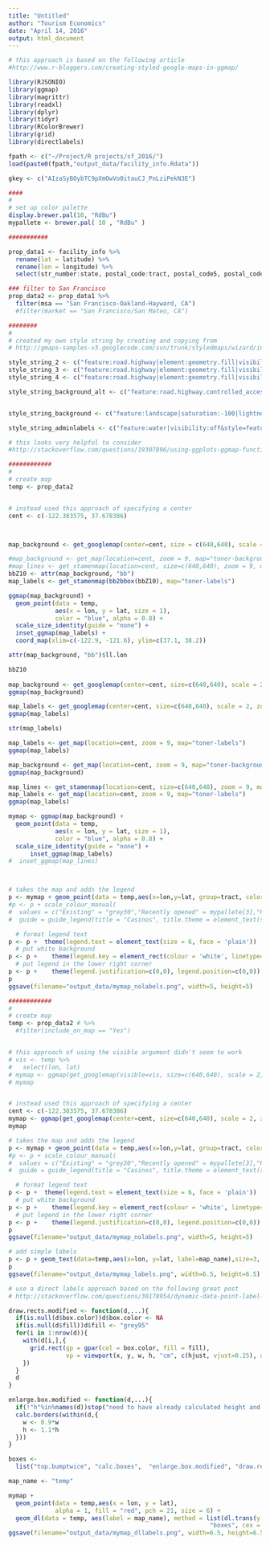 ```yaml
---
title: "Untitled"
author: "Tourism Economics"
date: "April 14, 2016"
output: html_document
---
```


```r


# this approach is based on the following article
#http://www.r-bloggers.com/creating-styled-google-maps-in-ggmap/

library(RJSONIO)
library(ggmap)
library(magrittr)
library(readxl)
library(dplyr)
library(tidyr)
library(RColorBrewer)
library(grid)
library(directlabels)


```

```r

fpath <- c("~/Project/R projects/sf_2016/")
load(paste0(fpath,"output_data/facility_info.Rdata"))

gkey <- c("AIzaSyBOybTC9pXmOwVo0itauCJ_PnLziPekN3E")
```

```r

####
# 
# set up color palette
display.brewer.pal(10, "RdBu")
mypallete <- brewer.pal( 10 , "RdBu" )

```


```r

###########

prop_data1 <- facility_info %>%
  rename(lat = latitude) %>%
  rename(lon = longitude) %>%
  select(str_number:state, postal_code:tract, postal_code5, postal_codep4, rooms:affiliation, county, msa, lat, lon)

### filter to San Francisco
prop_data2 <- prop_data1 %>%
  filter(msa == "San Francisco-Oakland-Hayward, CA")
  #filter(market == "San Francisco/San Mateo, CA")

```


```r
########
#
# created my own style string by creating and copying from
# http://gmaps-samples-v3.googlecode.com/svn/trunk/styledmaps/wizard/index.html

style_string_2 <- c("feature:road.highway|element:geometry.fill|visibility:on|color:0x808080|weight:0.4&style=feature:administrative.province|element:geometry|visibility:on|color:0x808080|weight:2.9&style=feature:landscape.man_made|element:geometry.fill|color:0xf4a583&style=feature:road.highway|element:labels|visibility:off")
style_string_3 <- c("feature:road.highway|element:geometry.fill|visibility:on|color:0x808080|weight:0.1&style=feature:road.highway|element:geometry.stroke|visibility:on|color:0x808080&style=feature:road.highway|element:labels.icon|visibility:off&style=feature:poi.park|visibility:off&style=feature:landscape.man_made|element:geometry.fill|visibility:on|weight:0.1|color:0xa5a5a5|lightness:50")
style_string_4 <- c("feature:road.highway|element:geometry.fill|visibility:on|color:0x808080|weight:0.1&style=feature:road.highway|element:geometry.stroke|visibility:on|color:0x808080&style=feature:road.highway|element:labels.icon|visibility:off&style=feature:poi.park|visibility:off&style=feature:landscape.man_made|element:geometry.fill|visibility:on|weight:0.1|color:0xa5a5a5|lightness:50&style=feature:administrative.province|element:geometry|visibility:on|color:0x808080|weight:2.7")

style_string_background_alt <- c("feature:road.highway.controlled_access|element:geometry.stroke|visibility:on|color:0x808080&style=element:labels|visibility:off&style=feature:road.highway|element:geometry|visibility:on|color:0x808080&style=feature:road.arterial|element:geometry.fill|color:0x808080|visibility:on&style=feature:poi.park|visibility:off&style=feature:landscape.man_made|visibility:on|color:0x808080|lightness:49&style=feature:administrative.province|element:geometry|visibility:on|color:0x808080|weight:2.8")


style_string_background <- c("feature:landscape|saturation:-100|lightness:62|visibility:on&style=feature:poi|saturation:-100|lightness:49|visibility:simplified&style=feature:road.highway|saturation:-100|visibility:simplified&style=feature:road.arterial|saturation:-100|lightness:33|visibility:on&style=feature:road.local|saturation:-100|lightness:43|visibility:on&style=feature:transit|visibility:simplified|saturation:-100&style=feature:administrative.province|lightness:-22|saturation:-100|visibility:off&style=feature:water|element:geometry|lightness:-25|saturation:-94|color:0xA6A6A6&style=element:labels|visibility:off")

style_string_adminlabels <- c("feature:water|visibility:off&style=feature:poi|visibility:off&style=feature:road|visibility:off&style=feature:transit|visibility:off&style=feature:administrative|element:geometry|visibility:off&style=feature:landscape|element:geometry|visibility:off")

```




```r

# this looks very helpful to consider
#http://stackoverflow.com/questions/19307896/using-ggplots-ggmap-function-to-superimpose-two-maps-on-top-of-each-other

############
#
# create map
temp <- prop_data2


# instead used this approach of specifying a center
cent <- c(-122.383575, 37.678386)



map_background <- get_googlemap(center=cent, size = c(640,640), scale = 2, zoom = 9, style=style_string_background, maptype="roadmap")

#map_background <- get_map(location=cent, zoom = 9, map="toner-background")
#map_lines <- get_stamenmap(location=cent, size=c(640,640), zoom = 9, map="toner-lines")
bbZ10 <- attr(map_background, "bb")
map_labels <- get_stamenmap(bb2bbox(bbZ10), map="toner-labels")

ggmap(map_background) +
  geom_point(data = temp,
             aes(x = lon, y = lat, size = 1),
             color = "blue", alpha = 0.8) + 
  scale_size_identity(guide = "none") + 
  inset_ggmap(map_labels) +
  coord_map(xlim=c(-122.9, -121.6), ylim=c(37.1, 38.2))

attr(map_background, "bb")$ll.lon

bbZ10
  
map_background <- get_googlemap(center=cent, size=c(640,640), scale = 2, zoom = 9, style=style_string_background, maptype="roadmap", key=gkey)
ggmap(map_background)

map_labels <- get_googlemap(center=cent, size=c(640,640), scale = 2, zoom = 9, style=style_string_adminlabels, maptype="roadmap", key=gkey, format="png8")
ggmap(map_labels)

str(map_labels)

map_labels <- get_map(location=cent, zoom = 9, map="toner-labels")
ggmap(map_labels)

map_background <- get_map(location=cent, zoom = 9, map="toner-background")
ggmap(map_background)

map_lines <- get_stamenmap(location=cent, size=c(640,640), zoom = 9, map="toner-lines")
map_labels <- get_map(location=cent, zoom = 9, map="toner-labels")
ggmap(map_labels)

mymap <- ggmap(map_background) +
  geom_point(data = temp,
             aes(x = lon, y = lat, size = 1),
             color = "blue", alpha = 0.8) + 
  scale_size_identity(guide = "none") + 
      inset_ggmap(map_labels) 
#  inset_ggmap(map_lines) 



# takes the map and adds the legend
p <- mymap + geom_point(data = temp,aes(x=lon,y=lat, group=tract, color=tract), size=2)
#p <- p + scale_colour_manual(
#  values = c("Existing" = "grey30","Recently opened" = mypallete[3],"Proposed" = mypallete[2])
#  guide = guide_legend(title = "Casinos", title.theme = element_text(size=8, face="bold", angle = 0)))

  # format legend text
p <- p +  theme(legend.text = element_text(size = 6, face = 'plain')) 
  # put white background
p <- p +    theme(legend.key = element_rect(colour = 'white', linetype=NULL)) 
  # put legend in the lower right corner
p <- p +    theme(legend.justification=c(0,0), legend.position=c(0,0))
p
ggsave(filename="output_data/mymap_nolabels.png", width=5, height=5)


```




```r

############
#
# create map
temp <- prop_data2 # %>%
  #filter(include_on_map == "Yes")


# this approach of using the visible argument didn't seem to work
# vis <- temp %>%
#   select(lon, lat) 
# mymap <- ggmap(get_googlemap(visible=vis, size=c(640,640), scale = 2, zoom = 8, style=style_string_2, maptype="roadmap", key="AIzaSyBOybTC9pXmOwVo0itauCJ_PnLziPekN3E"), extent="device")
# mymap


# instead used this approach of specifying a center
cent <- c(-122.383575, 37.678386)
mymap <- ggmap(get_googlemap(center=cent, size=c(640,640), scale = 2, zoom = 9, style=style_string_4, maptype="roadmap", key="AIzaSyBOybTC9pXmOwVo0itauCJ_PnLziPekN3E"), extent="device")
mymap

# takes the map and adds the legend
p <- mymap + geom_point(data = temp,aes(x=lon,y=lat, group=tract, color=tract), size=2)
#p <- p + scale_colour_manual(
#  values = c("Existing" = "grey30","Recently opened" = mypallete[3],"Proposed" = mypallete[2])
#  guide = guide_legend(title = "Casinos", title.theme = element_text(size=8, face="bold", angle = 0)))

  # format legend text
p <- p +  theme(legend.text = element_text(size = 6, face = 'plain')) 
  # put white background
p <- p +    theme(legend.key = element_rect(colour = 'white', linetype=NULL)) 
  # put legend in the lower right corner
p <- p +    theme(legend.justification=c(0,0), legend.position=c(0,0))
p
ggsave(filename="output_data/mymap_nolabels.png", width=5, height=5)

# add simple labels
p <- p + geom_text(data=temp,aes(x=lon, y=lat, label=map_name),size=3, colour="black", hjust=0, vjust=1.2)
p
ggsave(filename="output_data/mymap_labels.png", width=6.5, height=6.5)

# use a direct labels approach based on the following great post
# http://stackoverflow.com/questions/30178954/dynamic-data-point-label-positioning-in-ggmap

draw.rects.modified <- function(d,...){
  if(is.null(d$box.color))d$box.color <- NA
  if(is.null(d$fill))d$fill <- "grey95"
  for(i in 1:nrow(d)){
    with(d[i,],{
      grid.rect(gp = gpar(col = box.color, fill = fill),
                vp = viewport(x, y, w, h, "cm", c(hjust, vjust=0.25), angle=rot))
    })
  }
  d
}

enlarge.box.modified <- function(d,...){
  if(!"h"%in%names(d))stop("need to have already calculated height and width.")
  calc.borders(within(d,{
    w <- 0.9*w
    h <- 1.1*h
  }))
}

boxes <-
  list("top.bumptwice", "calc.boxes",  "enlarge.box.modified", "draw.rects.modified")

map_name <- "temp"

mymap + 
  geom_point(data = temp,aes(x = lon, y = lat), 
             alpha = 1, fill = "red", pch = 21, size = 6) + 
  geom_dl(data = temp, aes(label = map_name), method = list(dl.trans(y = y + 0.4), 
                                                        "boxes", cex = .8, fontface = "bold"))
ggsave(filename="output_data/mymap_dllabels.png", width=6.5, height=6.5)

```
